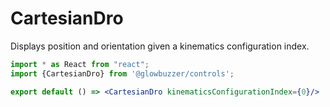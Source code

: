# CartesianDro

Displays position and orientation given a kinematics configuration index.

```jsx codeDemo
import * as React from "react";
import {CartesianDro} from '@glowbuzzer/controls';

export default () => <CartesianDro kinematicsConfigurationIndex={0}/>
```


